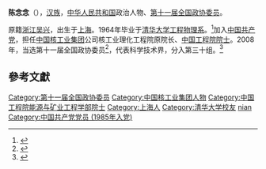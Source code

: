 {{Infobox person
| honorific_suffix    = [[中国工程院院士|院士]]
| 姓名     = 陈念念
| 图像     = 
| 图像说明 = 
| 出生日期 = {{Birth date|1941|10|04}}
| 出生地   = {{ROC-1928|上海市}}
| 死亡日期 = {{Death date and age|2021|12|21|1941|10|04}}
| 死亡地   = {{PRC}}[[天津市|天津市]]
| 国籍     = {{PRC}}
| 籍贯     = [[浙江|浙江]][[吴兴县|吴兴]]
| 别名     = 
| 知名于   = 
| party ={{CPC}}
| 职业     = 核材料与核燃料专家
| 母校     = [[清华大学|清华大学]]
| title       = {{ubl
  |{{Infobox People CAE
  |学部 = 能源与矿业工程学部
  |专业 = 
  |当选年 = 2005年
  }}
 }}
}}
'''陈念念'''（{{bd|1941年|10月4日|2021年|12月21日|catIdx=Chen}}），[[汉族|汉族]]，[[中华人民共和国|中华人民共和国]]政治人物、[[第十一届全国政协委员|第十一届全国政协委员]]。

原籍[[浙江省|浙江]][[吴兴区|吴兴]]，出生于[[上海|上海]]。1964年毕业于[[清华大学|清华大学]][[清华大学工程物理系|工程物理系]]。<ref>{{Cite book|title=天津科技年鉴 2006|last=天津市科技史志编修办公室编|publisher=方志出版社|year=2006|isbn=7-80192-966-7|location=北京|pages=234}}</ref>加入[[中国共产党|中国共产党]]，担任[[中国核工业集团|中国核工业集团]]公司核工业理化工程院原院长、[[中国工程院院士|中国工程院院士]]。2008年，当选第十一届全国政协委员<ref>{{cite news|title=第十一届全国政协委员名单|url=http://www.indaa.com.cn/zt/2009qglh/zxzs/200903/t20090303_127573.html|accessdate=2013-04-09|newspaper=新华社北京1月25日电 中国人民政治协商会议第十一届全国委员会委员名单(共2237人，2008年1月25日政协第十届全国委员会常务委员会第二十次会议通过)|date=2008年1月25日|deadurl=yes|archiveurl=https://web.archive.org/web/20130928014403/http://www.indaa.com.cn/zt/2009qglh/zxzs/200903/t20090303_127573.html|archivedate=2013年9月28日}}</ref>，代表科学技术界，分入第三十组。<ref>{{cite news|title=全国政协信息-陈念念|url=http://www.cppcc.gov.cn/CMS/wylibary/showJcwyxtInfoWylibary.action?tabJcwyxt.guid=11W0010490&wytype=wjwy|accessdate=2013-04-11|newspaper=全国政协委员会}}</ref>

==參考文獻==
{{reflist}}
{{中国科学家小作品}}
{{中国工程院能源与矿业工程学部院士}}
{{Authority control}}
{{DEFAULTSORT:chen niannian}}
[[Category:第十一届全国政协委员|Category:第十一届全国政协委员]]
[[Category:中国核工业集团人物|Category:中国核工业集团人物]]
[[Category:中国工程院能源与矿业工程学部院士|Category:中国工程院能源与矿业工程学部院士]]
[[Category:上海人|Category:上海人]]
[[Category:清华大学校友|Category:清华大学校友]]
[[Category:陈姓|nian]]
[[Category:中国共产党党员_(1985年入党)|Category:中国共产党党员 (1985年入党)]]